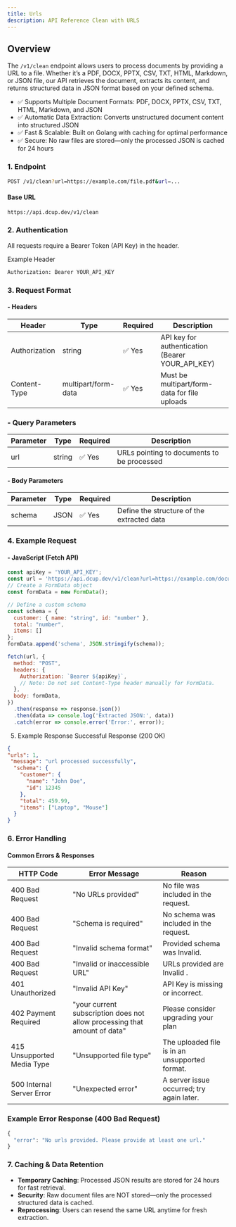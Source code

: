 ```yaml
---
title: Urls
description: API Reference Clean with URLS
---
```


## Overview
The `/v1/clean` endpoint allows users to process documents by providing a URL to a file. Whether it’s a PDF, DOCX, PPTX, CSV, TXT, HTML, Markdown, or JSON file, our API retrieves the document, extracts its content, and returns structured data in JSON format based on your defined schema.

- ✅ Supports Multiple Document Formats: PDF, DOCX, PPTX, CSV, TXT, HTML, Markdown, and JSON
- ✅ Automatic Data Extraction: Converts unstructured document content into structured JSON
- ✅ Fast & Scalable: Built on Golang with caching for optimal performance
- ✅ Secure: No raw files are stored—only the processed JSON is cached for 24 hours

### 1. Endpoint
```bash
POST /v1/clean?url=https://example.com/file.pdf&url=...
```
#### Base URL
```bash
https://api.dcup.dev/v1/clean
```

### 2. Authentication
All requests require a Bearer Token (API Key) in the header.

Example Header
```bash
Authorization: Bearer YOUR_API_KEY
```
### 3. Request Format
#### - Headers
|Header|Type|	Required|	Description|
|----|---|---|---|
|Authorization|	string|	✅ Yes | API key for authentication (Bearer YOUR_API_KEY)|
| Content-Type|	multipart/form-data|	✅ Yes | Must be multipart/form-data for file uploads|

### - Query Parameters

|Parameter|	Type	|Required	| Description|
|---|---|---|---|
|url|	string|	✅ Yes| URLs pointing to documents to be processed|

#### - Body Parameters
|Parameter|	Type|	Required|	Description|
|----|----|----|----|
|schema| JSON|	✅ Yes| Define the structure of the extracted data|

### 4. Example Request
#### - JavaScript (Fetch API)

```js
const apiKey = 'YOUR_API_KEY';
const url = 'https://api.dcup.dev/v1/clean?url=https://example.com/document.pdf';
// Create a FormData object
const formData = new FormData();

// Define a custom schema
const schema = {
  customer: { name: "string", id: "number" },
  total: "number",
  items: []
};
formData.append('schema', JSON.stringify(schema));

fetch(url, {
  method: "POST",
  headers: {
    Authorization: `Bearer ${apiKey}`,
    // Note: Do not set Content-Type header manually for FormData.
  },
  body: formData,
})
  .then(response => response.json())
  .then(data => console.log('Extracted JSON:', data))
  .catch(error => console.error('Error:', error));
```

5. Example Response
Successful Response (200 OK)
```json
{
"urls": 1,
 "message": "url processed successfully",
  "schema": {
    "customer": {
      "name": "John Doe",
      "id": 12345
    },
    "total": 459.99,
    "items": ["Laptop", "Mouse"]
  }
}

```

### 6. Error Handling
#### Common Errors & Responses

| HTTP Code |	Error Message |	Reason |
|-----|----|----|
|400 Bad Request  |"No URLs provided"|	No file was included in the request.|
|400 Bad Request |"Schema is required"| No schema was included in the request.|
|400 Bad Request |"Invalid schema format"| Provided schema was Invalid.|
|400 Bad Request |"Invalid or inaccessible URL"| URLs provided are Invalid .|
|401 Unauthorized |	"Invalid API Key"|	API Key is missing or incorrect.|
|402 Payment Required | "your current subscription does not allow processing that amount of data"| Please consider upgrading your plan |
|415 Unsupported Media Type |	"Unsupported file type"|	The uploaded file is in an unsupported format.|
|500 Internal Server Error |"Unexpected error"|	A server issue occurred; try again later.|

### Example Error Response (400 Bad Request)
```js
{
  "error": "No urls provided. Please provide at least one url."
}
```

### 7. Caching & Data Retention
- **Temporary Caching**: Processed JSON results are stored for 24 hours for fast retrieval.
- **Security**: Raw document files are NOT stored—only the processed structured data is cached.
- **Reprocessing**: Users can resend the same URL anytime for fresh extraction.
